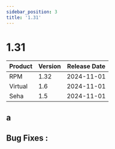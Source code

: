 ```yaml
---
sidebar_position: 3
title: '1.31'
---
```


# 1.31
| Product | Version | Release Date |
|---------|---------|--------------|
| RPM    | 1.32    | 2024-11-01   |
| Virtual     | 1.6        | 2024-11-01   |
| Seha  | 1.5        | 2024-11-01   |

## a
## Bug Fixes :



